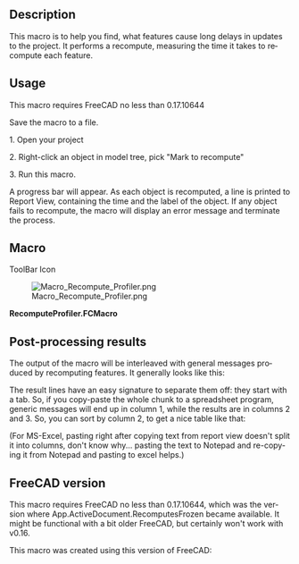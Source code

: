 <languages/>

<div lang="en" dir="ltr" class="mw-content-ltr">
{{Macro
|Name=Macro Recompute Profiler
|icone=Macro_Recompute_Profiler.png
|Description=This macro is to help you find, what features cause long delays in updates to the project. It performs a recompute, measuring the time it takes to recompute each feature.
|Author=DeepSOIC
|Version=0.1
|Date=2017-04-03
|FCVersion=0.17.10644 and above
|Download=[https://wiki.freecad.org/images/c/ca/Macro_Recompute_Profiler.png ToolBar Icon]
}}
</div>

<div lang="en" dir="ltr" class="mw-content-ltr">
==Description==
</div>

<div lang="en" dir="ltr" class="mw-content-ltr">
This macro is to help you find, what features cause long delays in updates to the project. It performs a recompute, measuring the time it takes to recompute each feature.
</div>

<div lang="en" dir="ltr" class="mw-content-ltr">
==Usage==
</div>

<div lang="en" dir="ltr" class="mw-content-ltr">
This macro requires FreeCAD no less than 0.17.10644
</div>

<div lang="en" dir="ltr" class="mw-content-ltr">
Save the macro to a file.
</div>

<div lang="en" dir="ltr" class="mw-content-ltr">
1. Open your project
</div>

<div lang="en" dir="ltr" class="mw-content-ltr">
2. Right-click an object in model tree, pick "Mark to recompute"
</div>

<div lang="en" dir="ltr" class="mw-content-ltr">
3. Run this macro.
</div>

<div lang="en" dir="ltr" class="mw-content-ltr">
A progress bar will appear. As each object is recomputed, a line is printed to Report View, containing the time and the label of the object. If any object fails to recompute, the macro will display an error message and terminate the process.
</div>

<div lang="en" dir="ltr" class="mw-content-ltr">
==Macro==
</div>

<div lang="en" dir="ltr" class="mw-content-ltr">
ToolBar Icon
</div>
[[Image:Macro_Recompute_Profiler.png]]

'''RecomputeProfiler.FCMacro'''

{{MacroCode|code=
__Title__="Macro Recompute Profiler"
__Author__ = "DeepSOIC"
__Version__ = "0.1"
__Date__    = "03.04.2017"

__Comment__ = "Measures time it takes to recmpute features in a project"
__Wiki__ = "https://wiki.freecad.org/index.php?title=Macro_Recompute_Profiler"
__Help__ = "Right-click an object, and pick 'Mark to recompute', then run this macro. This will only profile recomputing the subgraph. To profile the whole project, right-click the project in tree view, and pick 'Mark to recompute', then run this macro. Results will be printed to report view."
__Status__ = "experimental"
__Requires__ = "freecad 0.17.10644"
__Communication__ = "https://forum.freecad.org/memberlist.php?mode=viewprofile&u=3888" 

import FreeCAD as App

import FreeCADGui as Gui

class ExecutionError(Exception):
    pass

class CancelError(Exception):
    pass

def execute(feature):
    feature.recompute()
    if 'Invalid' in feature.State:
        raise ExecutionError("Feature '{label}' failed to recompute".format(label= feature.Label))

def msgbox(title, text):
    from PySide import QtGui
    mb = QtGui.QMessageBox()
    mb.setIcon(mb.Icon.Information)
    mb.setText(text)
    mb.setWindowTitle(title)
    mb.exec_()

def log(string):
    App.Console.PrintWarning(string+"\n")

def getAllDependent(feat_list):
    '''getAllDependent(feat_list): gets all features that depend on features in feat_list, directly or indirectly.
    Returns a set. Features from feat_list are not included, unless there are interdependencies between them.'''

    list_traversing_now = feat_list
    set_of_deps = set()
    list_of_deps = []

    while len(list_traversing_now) > 0:
        list_to_be_traversed_next = []
        for feat in list_traversing_now:
            for dep in feat.InList:
                if not (dep in set_of_deps):
                    set_of_deps.add(dep)
                    list_of_deps.append(dep)
                    list_to_be_traversed_next.append(dep)

        list_traversing_now = list_to_be_traversed_next

    return set_of_deps


def run():
    touched = [obj for obj in App.ActiveDocument.Objects if 'Touched' in obj.State]

    if len(touched) == 0:
        App.ActiveDocument.RecomputesFrozen = True
        msgbox("Macro Recompute Profiler", "Project was switched to suspend recomputes. Please modify an object that triggers a recompute, and run this macro again. The macro will perform a step-by-step recompute, and measure the time it takes to recompute features.")
        return

    log("{n} features are touched".format(n= len(touched)))

    log("Generating execution order...")

    to_be_executed = set.union(getAllDependent(touched), set(touched))
    log("Number of features to execute: {n}".format(n= len(to_be_executed)))

    exec_list = []
    for obj in App.ActiveDocument.TopologicalSortedObjects[::-1]:
        if obj in to_be_executed:
            exec_list.append(obj)
    assert(len(exec_list) == len(to_be_executed))
    n = len(exec_list)

    log("Execution order:")
    for obj in exec_list:
        log("    "+obj.Label)


    import PySide
    progress = PySide.QtGui.QProgressDialog(u"Preparing to recompute....", u"Abort", 0, n+1)
    progress.setModal(True)
    progress.show()
    
    try:
        log("Recomputing... (time in seconds, label)")
        import time
        for obj in exec_list:
            progress.setValue(progress.value()+1)
            progress.setLabelText("Recomputing {feature}...".format(feature= obj.Label))
            if progress.wasCanceled():
                raise CancelError()

            time_start = time.time()
            try:
                execute(obj)
            finally:
                exec_time = time.time()-time_start
                log("\t{time}\t{label}".format(time= exec_time, label= obj.Label))

        progress.setValue(n+1)
        msgbox("Macro Recompute Profiler", "Recompute completed. Results are in report view.")

        for obj in exec_list:
            obj.purgeTouched()

    except Exception as err:
        msgbox("Macro Recompute Profiler", "An error occured: {err}".format(err= str(err)))
    finally:
        progress.hide()
        App.ActiveDocument.RecomputesFrozen = False

run()
}}

<div lang="en" dir="ltr" class="mw-content-ltr">
==Post-processing results==
</div>

<div lang="en" dir="ltr" class="mw-content-ltr">
The output of the macro will be interleaved with general messages produced by recomputing features. It generally looks like this:
</div>

{{code|code=
Recomputing... (time in seconds, label)
Sketcher::setUpSketch()-T:0
Sketcher::Solve()-DogLeg-T:0
	0.00999999046326	Sketch - master section
	0.0199999809265	Clone of Sketch - master section (2D)001
Sketcher::setUpSketch()-T:0
Sketcher::Solve()-DogLeg-T:0
	0.00999999046326	Sketch013
Sketcher::setUpSketch()-T:0
Sketcher::Solve()-DogLeg-T:0
	0.00999999046326	Sketch011
	0.0	Clone of Sketch - master section (2D)
Sketcher::setUpSketch()-T:0
Sketcher::Solve()-DogLeg-T:0
	0.0	Sketch008
	0.130000114441	LinearArray
Sketcher::setUpSketch()-T:0
Sketcher::Solve()-DogLeg-T:0
...
}}

<div lang="en" dir="ltr" class="mw-content-ltr">
The result lines have an easy signature to separate them off: they start with a tab. So, if you copy-paste the whole chunk to a spreadsheet program, generic messages will end up in column 1, while the results are in columns 2 and 3. So, you can sort by column 2, to get a nice table like that:
</div>

{{code|code=
0.59100008	Slice
0.352999926	Populate LinearArray with Compound
0.160000086	CompoundFilter
0.138999939	Cut
0.130000114	LinearArray
0.108999968	Fusion
0.069999933	Moved CompoundFilter
0.067000151	Module - spokes
0.029999971	Sweep
0.019999981	Clone of Sketch - master section (2D)001
0.010999918	ArrayFilter003
...
}}

<div lang="en" dir="ltr" class="mw-content-ltr">
(For MS-Excel, pasting right after copying text from report view doesn't split it into columns, don't know why... pasting the text to Notepad and re-copying it from Notepad and pasting to excel helps.)
</div>

<div lang="en" dir="ltr" class="mw-content-ltr">
==FreeCAD version==
</div> 

<div lang="en" dir="ltr" class="mw-content-ltr">
This macro requires FreeCAD no less than 0.17.10644, which was the version where App.ActiveDocument.RecomputesFrozen became available. It might be functional with a bit older FreeCAD, but certainly won't work with v0.16.
</div>

<div lang="en" dir="ltr" class="mw-content-ltr">
This macro was created using this version of FreeCAD:
</div>

{{Code|code=
OS: Windows 10
Word size of OS: 64-bit
Word size of FreeCAD: 64-bit
Version: 0.17.10665 (Git)
Build type: Release
Branch: master
Hash: 47847513a85ff6615774ef628230f79e37471daf
Python version: 2.7.8
Qt version: 4.8.7
Coin version: 4.0.0a
OCC version: 7.0.0
}}